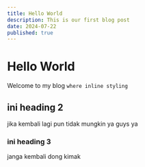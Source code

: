 ```yaml
---
title: Hello World
description: This is our first blog post
date: 2024-07-22
published: true
---
```


# Hello World

Welcome to my blog `where inline styling`

## ini heading 2

jika kembali lagi pun tidak mungkin ya guys ya

### ini heading 3

janga kembali dong kimak
